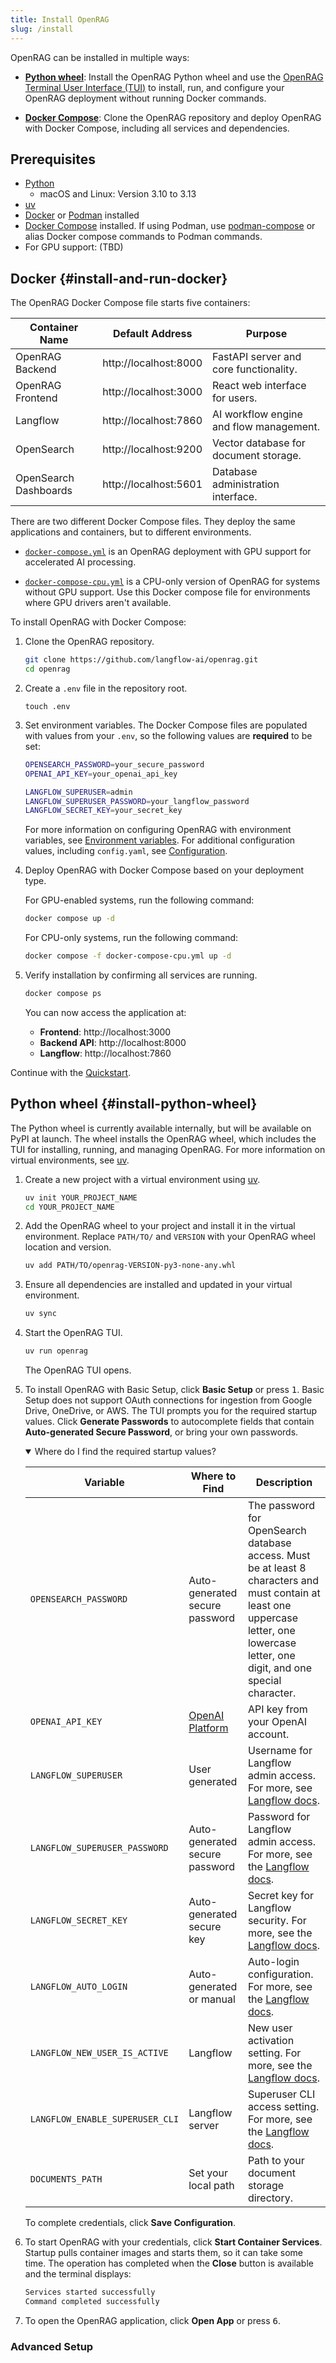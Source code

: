 ```yaml
---
title: Install OpenRAG
slug: /install
---
```



OpenRAG can be installed in multiple ways:

* [**Python wheel**](#install-python-wheel): Install the OpenRAG Python wheel and use the [OpenRAG Terminal User Interface (TUI)](/tui) to install, run, and configure your OpenRAG deployment without running Docker commands.

* [**Docker Compose**](#install-and-run-docker): Clone the OpenRAG repository and deploy OpenRAG with Docker Compose, including all services and dependencies.

## Prerequisites 

- [Python](https://www.python.org/downloads/release/python-3100/)
    - macOS and Linux: Version 3.10 to 3.13
- [uv](https://docs.astral.sh/uv/getting-started/installation/)
- [Docker](https://docs.docker.com/get-docker/) or [Podman](https://podman.io/docs/installation) installed
- [Docker Compose](https://docs.docker.com/compose/install/) installed. If using Podman, use [podman-compose](https://docs.podman.io/en/latest/markdown/podman-compose.1.html) or alias Docker compose commands to Podman commands.
- For GPU support: (TBD)

## Docker {#install-and-run-docker}

The OpenRAG Docker Compose file starts five containers:

| Container Name | Default Address | Purpose |
|---|---|---|
| OpenRAG Backend | http://localhost:8000 | FastAPI server and core functionality. |
| OpenRAG Frontend | http://localhost:3000 | React web interface for users. |
| Langflow | http://localhost:7860 | AI workflow engine and flow management. |
| OpenSearch | http://localhost:9200 | Vector database for document storage. |
| OpenSearch Dashboards | http://localhost:5601 | Database administration interface. |

There are two different Docker Compose files.
They deploy the same applications and containers, but to different environments.

- [`docker-compose.yml`](https://github.com/langflow-ai/openrag/blob/main/docker-compose.yml) is an OpenRAG deployment with GPU support for accelerated AI processing.

- [`docker-compose-cpu.yml`](https://github.com/langflow-ai/openrag/blob/main/docker-compose-cpu.yml) is a CPU-only version of OpenRAG for systems without GPU support. Use this Docker compose file for environments where GPU drivers aren't available.

To install OpenRAG with Docker Compose:

1. Clone the OpenRAG repository.
   ```bash
   git clone https://github.com/langflow-ai/openrag.git
   cd openrag
   ```

2. Create a `.env` file in the repository root.
    ```
    touch .env
    ```

3. Set environment variables. The Docker Compose files are populated with values from your `.env`, so the following values are **required** to be set:

   ```bash
   OPENSEARCH_PASSWORD=your_secure_password
   OPENAI_API_KEY=your_openai_api_key
   
   LANGFLOW_SUPERUSER=admin
   LANGFLOW_SUPERUSER_PASSWORD=your_langflow_password
   LANGFLOW_SECRET_KEY=your_secret_key
   ```
   For more information on configuring OpenRAG with environment variables, see [Environment variables](configure/environment-variables).
   For additional configuration values, including `config.yaml`, see [Configuration](/configure/configuration).

4. Deploy OpenRAG with Docker Compose based on your deployment type.

   For GPU-enabled systems, run the following command:
   ```bash
   docker compose up -d
   ```

   For CPU-only systems, run the following command:
   ```bash
   docker compose -f docker-compose-cpu.yml up -d
   ```

5. Verify installation by confirming all services are running.

   ```bash
   docker compose ps
   ```

   You can now access the application at:

   - **Frontend**: http://localhost:3000
   - **Backend API**: http://localhost:8000
   - **Langflow**: http://localhost:7860

Continue with the [Quickstart](/quickstart).

## Python wheel {#install-python-wheel}

The Python wheel is currently available internally, but will be available on PyPI at launch.
The wheel installs the OpenRAG wheel, which includes the TUI for installing, running, and managing OpenRAG.
For more information on virtual environments, see [uv](https://docs.astral.sh/uv/pip/environments).

1. Create a new project with a virtual environment using [uv](https://docs.astral.sh/uv/pip/environments).

   ```bash
   uv init YOUR_PROJECT_NAME
   cd YOUR_PROJECT_NAME
   ```
2. Add the OpenRAG wheel to your project and install it in the virtual environment.
   Replace `PATH/TO/` and `VERSION` with your OpenRAG wheel location and version.
   ```bash
   uv add PATH/TO/openrag-VERSION-py3-none-any.whl
   ```
3. Ensure all dependencies are installed and updated in your virtual environment.
   ```bash
   uv sync
   ```

4. Start the OpenRAG TUI.
   ```bash
   uv run openrag
   ```

    The OpenRAG TUI opens.

5. To install OpenRAG with Basic Setup, click **Basic Setup** or press <kbd>1</kbd>. Basic Setup does not support OAuth connections for ingestion from Google Drive, OneDrive, or AWS.
   The TUI prompts you for the required startup values.
   Click **Generate Passwords** to autocomplete fields that contain **Auto-generated Secure Password**, or bring your own passwords.
    <details open>
    <summary>Where do I find the required startup values?</summary>
    
    | Variable | Where to Find | Description |
    |----------|---------------|-------------|
    | `OPENSEARCH_PASSWORD` | Auto-generated secure password | The password for OpenSearch database access. Must be at least 8 characters and must contain at least one uppercase letter, one lowercase letter, one digit, and one special character. |
    | `OPENAI_API_KEY` | [OpenAI Platform](https://platform.openai.com/api-keys) | API key from your OpenAI account. |
    | `LANGFLOW_SUPERUSER` | User generated | Username for Langflow admin access. For more, see [Langflow docs](https://docs.langflow.org/api-keys-and-authentication#langflow-superuser). |
    | `LANGFLOW_SUPERUSER_PASSWORD` | Auto-generated secure password | Password for Langflow admin access. For more, see the [Langflow docs](https://docs.langflow.org/api-keys-and-authentication#langflow-superuser). |
    | `LANGFLOW_SECRET_KEY` | Auto-generated secure key | Secret key for Langflow security. For more, see the [Langflow docs](https://docs.langflow.org/api-keys-and-authentication#langflow-secret-key). |
    | `LANGFLOW_AUTO_LOGIN` | Auto-generated or manual | Auto-login configuration. For more, see the [Langflow docs](https://docs.langflow.org/api-keys-and-authentication#langflow-auto-login). |
    | `LANGFLOW_NEW_USER_IS_ACTIVE` | Langflow | New user activation setting. For more, see the [Langflow docs](https://docs.langflow.org/api-keys-and-authentication#langflow-new-user-is-active). |
    | `LANGFLOW_ENABLE_SUPERUSER_CLI` | Langflow server | Superuser CLI access setting. For more, see the [Langflow docs](https://docs.langflow.org/api-keys-and-authentication#langflow-enable-superuser-cli). |
    | `DOCUMENTS_PATH` | Set your local path | Path to your document storage directory. |
    
    </details>
   
   To complete credentials, click **Save Configuration**.

6. To start OpenRAG with your credentials, click **Start Container Services**.
   Startup pulls container images and starts them, so it can take some time.
   The operation has completed when the **Close** button is available and the terminal displays:
   ```bash
   Services started successfully
   Command completed successfully
   ```

7. To open the OpenRAG application, click **Open App** or press <kbd>6</kbd>.

### Advanced Setup


